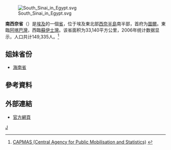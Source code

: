 [[File:South_Sinai_in_Egypt.svg|right]]

'''南西奈省'''（{{lang-ar|محافظة جنوب سيناء|}}）是[[埃及|埃及]]的一個[[埃及行政区划|省]]，位于埃及東北部[[西奈半島|西奈半島]]南半部，首府为[[圖爾_(埃及)|圖爾]]。東臨[[亚喀巴湾|阿喀巴灣]]，西臨[[蘇伊士灣|蘇伊士灣]]。该省面积为33,140平方公里，2006年统计数据显示，人口共计149,335人。<ref>[http://www.msrintranet.capmas.gov.eg/pls/indcs/cns_st_001?lang=0&lname= CAPMAS (Central Agency for Public Mobilisation and Statistics)] {{Wayback|url=http://www.msrintranet.capmas.gov.eg/pls/indcs/cns_st_001?lang=0&lname= |date=20210422024924 }}{{en icon}}</ref>

== 姐妹省份 ==
* {{PRC}}[[海南省|海南省]]

== 參考資料 ==
{{reflist}}

== 外部連結 ==
* [https://web.archive.org/web/20080405141820/http://www.southsinai.gov.eg/mohafthat/sinaa.asp?id=5 官方網頁]

{{Egypt}}
[[Category:埃及行政区划|J]]
{{Egypt-stub}}